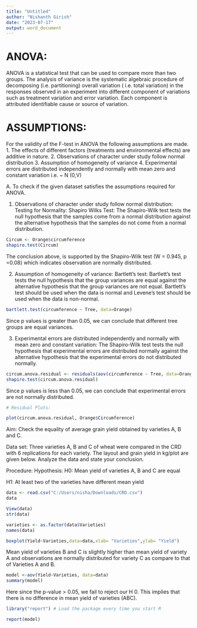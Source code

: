 ---
title: "Untitled"
author: "Nishanth Girish"
date: "2023-07-17"
output: word_document
---

########################################################################################################

# ANOVA:
ANOVA is a statistical test that can be used to compare more than two groups.
The analysis of variance is the systematic algebraic procedure of decomposing (i.e.
partitioning) overall variation ( i.e. total variation) in the responses observed in an
experiment into different component of variations such as treatment variation and
error variation. Each component is attributed identifiable cause or source of
variation.

# ASSUMPTIONS:
For the validity of the F-test in ANOVA the following assumptions are made.
1. The effects of different factors (treatments and environmental effects) are
additive in nature.
2. Observations of character under study follow normal distribution
3. Assumption of homogeneity of variance
4. Experimental errors are distributed independently and normally with mean zero
and constant variation i.e. ~ N (0,V)

########################################################################################################


########################################################################################################

A. To check if the given dataset satisfies the assumptions required for ANOVA.

(1) Observations of character under study follow normal distribution:
Testing for Normality: Shapiro Wilks Test:
The Shapiro-Wilk test tests the null hypothesis that the samples come from a
normal distribution against the alternative hypothesis that the samples do not come
from a normal distribution.

```{r}
Circum <- Orange$circumference
shapiro.test(Circum)
```
The conclusion above, is supported by the Shapiro-Wilk test (W = 0.945, p =0.08) which indicates observation are normally distributed.

########################################################################################################


########################################################################################################

(2) Assumption of homogeneity of variance:
Bartlett’s test:
Bartlett’s test tests the null hypothesis that the group variances are equal against
the alternative hypothesis that the group variances are not equal. Bartlett’s test
should be used when the data is normal and Levene’s test should be used when the
data is non-normal.


```{r}
bartlett.test(circumference ~ Tree, data=Orange)
```
Since p values is greater than 0.05, we can conclude that different tree groups are
equal variances.

########################################################################################################


########################################################################################################

(3) Experimental errors are distributed independently and normally with
mean zero and constant variation:
The Shapiro-Wilk test tests the null hypothesis that experimental errors are
distributed normally against the alternative hypothesis that the experimental errors
do not distributed normally.

```{r}
circum.anova.residual <- residuals(aov(circumference ~ Tree, data=Orange))
shapiro.test(circum.anova.residual)
```
Since p values is less than 0.05, we can conclude that experimental errors are not
normally distributed.

```{r}
# Residual Plots:

plot(circum.anova.residual, Orange$Circumference)
```

########################################################################################################

Aim:
Check the equality of average grain yield obtained by varieties A, B and C.

Data set:
Three varieties A, B and C of wheat were compared in the CRD with 6 replications for
each variety. The layout and grain yield in kg/plot are given below. Analyze the data and
state your conclusion.

Procedure:
Hypothesis:
H0: Mean yield of varieties A, B and C are equal

H1: At least two of the varieties have different mean yield

```{r}
data <- read.csv("C:/Users/nisha/Downloads/CRD.csv")
data
```


```{r}
View(data)
str(data)
```
```{r}
varieties <- as.factor(data$Varieties)
names(data)
```
```{r}
boxplot(Yield~Varieties,data=data,xlab= "Varieties",ylab= "Yield")
```
Mean yield of varieties B and C is slightly higher than mean yield of variety A and
observations are normally distributed for variety C as compare to that of Varieties A and
B.

```{r}
model <-aov(Yield~Varieties, data=data)
summary(model)
```
Here since the p-value &gt; 0.05, we fail to reject our H 0. This implies that there is no difference
in mean yield of varieties (ABC).

```{r}
library("report") # Load the package every time you start R

report(model)
```
